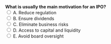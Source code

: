 ::: {.question-block}
<form onsubmit="event.preventDefault(); checkAnswer('module1_mcq_q39')" data-correct-answer="D"> 
  <strong style="display: block;">What is usually the main motivation for an IPO?</strong> 
  <label><input type="radio" name="module1_mcq_q39" value="A"> A. Reduce regulation</label><br>
  <label><input type="radio" name="module1_mcq_q39" value="B"> B. Ensure dividends</label><br>
  <label><input type="radio" name="module1_mcq_q39" value="C"> C. Eliminate business risks</label><br>
  <label><input type="radio" name="module1_mcq_q39" value="D"> D. Access to capital and liquidity</label><br>
  <label><input type="radio" name="module1_mcq_q39" value="E"> E. Avoid board oversight</label><br>
</form> 

<div id="feedback-module1_mcq_q39" class="feedback" data-status="" style="display:none;"> 
✅ Correct: D. IPOs provide greater capital access and liquidity. 
</div> 
:::
